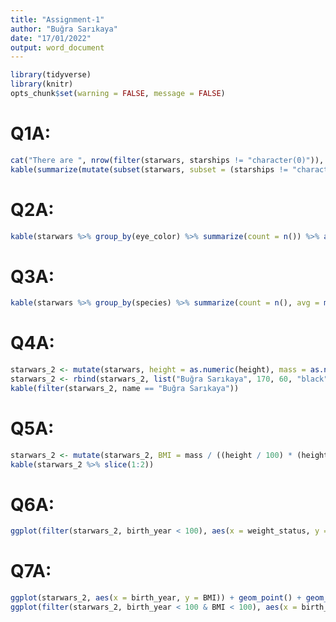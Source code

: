 ```yaml
---
title: "Assignment-1"
author: "Buğra Sarıkaya"
date: "17/01/2022"
output: word_document
---
```

``` r
library(tidyverse)
library(knitr)
opts_chunk$set(warning = FALSE, message = FALSE)
```
# Q1A:
``` r
cat("There are ", nrow(filter(starwars, starships != "character(0)")), " characters who have at least one starship.\n")
kable(summarize(mutate(subset(starwars, subset = (starships != "character(0)")), ships = sapply(starships, toString)), name, ships, count = lengths(starships)) %>% arrange(desc(count)))
```
# Q2A:
``` r
kable(starwars %>% group_by(eye_color) %>% summarize(count = n()) %>% arrange(desc(count)))
```
# Q3A:
``` r
kable(starwars %>% group_by(species) %>% summarize(count = n(), avg = mean(birth_year, na.rm = TRUE)) %>% arrange(desc(avg)) %>% slice(1:3))
```
# Q4A:
``` r
starwars_2 <- mutate(starwars, height = as.numeric(height), mass = as.numeric(mass), birth_year = as.numeric(birth_year), films = sapply(films, toString), vehicles = sapply(vehicles, toString), starships = sapply(starships, toString))
starwars_2 <- rbind(starwars_2, list("Buğra Sarıkaya", 170, 60, "black", "fair", "brown", 26, "male", "masculine", "Dathomir", "Human", "Return of the Jedi", "Tsmeu-6 personal wheel bike", "Jedi Interceptor"))
kable(filter(starwars_2, name == "Buğra Sarıkaya"))
```
# Q5A:
``` r
starwars_2 <- mutate(starwars_2, BMI = mass / ((height / 100) * (height / 100)), weight_status = ifelse(BMI < 18.5, "underweight", ifelse(BMI >= 18.5 & BMI <= 24.99, "healthy", ifelse(BMI >= 25.0 & BMI <= 29.99, "overweight", "obese"))))
kable(starwars_2 %>% slice(1:2))
```
# Q6A:
``` r
ggplot(filter(starwars_2, birth_year < 100), aes(x = weight_status, y = birth_year)) + geom_boxplot()
```

# Q7A:
``` r
ggplot(starwars_2, aes(x = birth_year, y = BMI)) + geom_point() + geom_smooth()
ggplot(filter(starwars_2, birth_year < 100 & BMI < 100), aes(x = birth_year, y = BMI)) + geom_point() + geom_smooth()
```